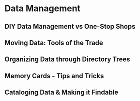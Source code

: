 # Data Management

## DIY Data Management vs One-Stop Shops


## Moving Data: Tools of the Trade


## Organizing Data through Directory Trees


## Memory Cards - Tips and Tricks


## Cataloging Data & Making it Findable 


